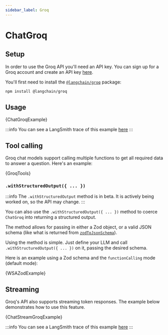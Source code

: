 ```yaml
---
sidebar_label: Groq
---
```



# ChatGroq

## Setup

In order to use the Groq API you'll need an API key. You can sign up for a Groq account and create an API key [here](https://wow.groq.com/).

You'll first need to install the [`@langchain/groq`](https://www.npmjs.com/package/@langchain/groq) package:


<IntegrationInstallTooltip></IntegrationInstallTooltip>

```bash npm2yarn
npm install @langchain/groq
```

## Usage


<CodeBlock language="typescript">{ChatGroqExample}</CodeBlock>

:::info
You can see a LangSmith trace of this example [here](https://smith.langchain.com/public/2ba59207-1383-4e42-b6a6-c1ddcfcd5710/r)
:::

## Tool calling

Groq chat models support calling multiple functions to get all required data to answer a question.
Here's an example:


<CodeBlock language="typescript">{GroqTools}</CodeBlock>

### `.withStructuredOutput({ ... })`

:::info
The `.withStructuredOutput` method is in beta. It is actively being worked on, so the API may change.
:::

You can also use the `.withStructuredOutput({ ... })` method to coerce `ChatGroq` into returning a structured output.

The method allows for passing in either a Zod object, or a valid JSON schema (like what is returned from [`zodToJsonSchema`](https://www.npmjs.com/package/zod-to-json-schema)).

Using the method is simple. Just define your LLM and call `.withStructuredOutput({ ... })` on it, passing the desired schema.

Here is an example using a Zod schema and the `functionCalling` mode (default mode):


<CodeBlock language="typescript">{WSAZodExample}</CodeBlock>

## Streaming

Groq's API also supports streaming token responses. The example below demonstrates how to use this feature.


<CodeBlock language="typescript">{ChatStreamGroqExample}</CodeBlock>

:::info
You can see a LangSmith trace of this example [here](https://smith.langchain.com/public/72832eb5-b9ae-4ce0-baa2-c2e95eca61a7/r)
:::
